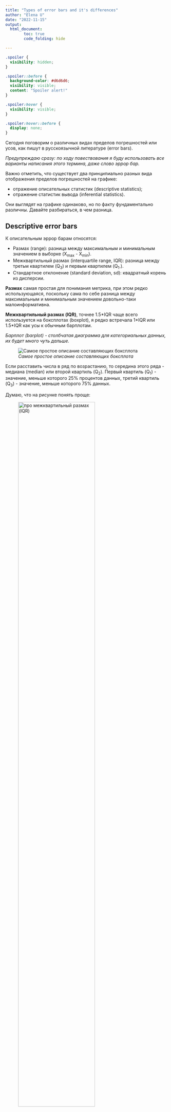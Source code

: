 ```yaml
---
title: "Types of error bars and it's differences"
author: "Elena U"
date: "2022-11-15"
output: 
  html_document:
        toc: true
        code_folding: hide

---
```


```css
.spoiler {
  visibility: hidden;
}

.spoiler::before {
  background-color: #d6d6d6;
  visibility: visible;
  content: "Spoiler alert!"
}

.spoiler:hover {
  visibility: visible;
}

.spoiler:hover::before {
  display: none;
}
```

Сегодня поговорим о различных видах пределов погрешностей или усов, как пишут в русскоязычной литературе (error bars).

*Предупреждаю сразу: по ходу повествования я буду использовать все варианты написания этого термина, даже слово эррор бар.*


Важно отметить, что существует два принципиально разных вида отображения пределов погрешностей на графике: 

* отражение описательных статистик (descriptive statistics);
* отражение статистик вывода (inferential statistics). 

Они выглядят на графике одинаково, но по факту фундаментально различны.
Давайте разбираться, в чем разница.

## Descriptive error bars

К описательным эррор барам относятся:

* Размах (range): разница между максимальным и минимальным значением в выборке (X~max~ - X~min~).
* Межквартильный размах (interquartile range, IQR): разница между третьм квартилем (Q~3~) и первым квартилем (Q~1~.).
* Стандартное отклонение (standard deviation, sd): квадратный корень из дисперсии.

**Размах** самая простая для понимания метрика, при этом редко использующаяся, поскольку сама по себе разница между максимальным и минимальным значением довольно-таки малоинформативна.

**Межквартильный размах (IQR)**, точнее 1.5\*IQR чаще всего используется на боксплотах (boxplot), я редко встречала 1\*IQR или 1.5\*IQR как усы к обычным барплотам.

*Барплот (barplot) - столбчатая диаграмма для категориальных данных, их будет много чуть дальше.*

![*Самое простое описание составляющих боксплота*](boxplot.png)

Если расставить числа в ряд по возрастанию, то середина этого ряда - медиана (median) или второй квартиль (Q~2~). Первый квартиль (Q~1~) - значение, меньше которого 25% процентов данных, третий квартиль (Q~3~) - значение, меньше которого 75% данных.

Думаю, что на рисунке понять проще:

![*про межквартильный размах (IQR)*](figures/IQR.png){width=75%}

Межквартильный размах намного чаще используется для визуализации, так как предоставляет больше информации о данных.

**Стандартное отклонение (standard deviation)** по-моему наиболее часто встречается в публикациях и на конференциях (по крайней мере в биологии), да и я обычно использую именно sd в качестве предела погрешностей.

Нарисовала небольшую схему про стандартное отклонение. Пока не сделала с детальным вычислением на реальных данных, поэтому пример пример можно посмотреть на [статквесте](https://www.youtube.com/watch?v=SzZ6GpcfoQY).

![Про sd. А еще я думала у меня нормальный почерк...](figures/sd.png)


Важный момент! Все вышеописанные метрики отражают разброс значений в нашей **выборке**, без каких-либо предположений о происходящем в генеральной совокупности. В этом отличие от второго типа error bar.

## Inferential error bars

К эррор барам, отражающим статистики вывода относятся:

* Стандартная ошибка среднего (standard error, se)
* Доверительный интервал (confidence interval, CI)

Принципиальное отличие от описательных пределов погрешности в том, что грубо говоря, стандартная ошибка среднего/доверительный интервал пытаются отразить степень уверенности в поиске к примеру *истинного среднего* генеральной совокупности. В то время как описательные отражают, что происходит конкретно в *нашей выборке*.

Тут немного инфы для продвинутых (не открывайте, если не уверены, что хотите это знать!):

[Небольшое уточнение: с помощью бутстрепов можно оценивать не только доверительный интервал и стандартную ошибку для среднего, но и для медианы и даже для стандартного отклонения, но про это сейчас не будем]{.spoiler}


### Стандартная ошибка среднего
Теперь еще немного вымученных формулировок, которые попробую сформулировать понятнее.

Вымученная формулировка:
*The standard error (SE) of a statistic is the standard deviation of its sampling distribution or an estimate of that standard deviation.* (цитата прямо из [википедии](https://en.wikipedia.org/wiki/Standard_error))


Формула вычисления стандартной ошибки среднего очень простая - стандартное отклонение, деленное на квадратный корень из размера выборки. Но что на самом деле это значит, какой физический смысл стоит за результатом этого вычисления? Попробуйте сами ответить на этот вопрос, опираясь только на определение из википедии и формулу)

Теперь попробуем представить, что мы провели некий эксперимент, например измеряли вес 20 мышей после какого-либо воздействия и усредняли полученные значения. При этом мы решили 10 раз повторить свой эксперимент, в результате чего получили 10 средних значений. После этого мы можем посчитать среднее средних (!) и **стандартное отклонение средних**. Вот это стандартное отклонение выборочных средних и есть стандартная ошибка среднего. Ура? Пойду воспроизводить эксперимент по 10 раз?

Но мы не всегда (обычно никогда) можем себе позволить повторять эксперимент по 10 раз, и хитрость в том, что мы можем вычислить стандартную ошибку среднего без многократного повторения эксперимента, просто поделив стандартное отклонение на квадратный корень из размера выборки. 

Вот [тут](https://pozdniakov.github.io/tidy_stats/310-infer_stats.html#sec-sample_dist) хорошо расписано, как моделировать стандартную ошибку средних и что она действительно соответствует стандартному отклонению, деленному на квадратный корень из числа наблюдений.


![*Формула SE (стандартной ошибки), где $\sigma$ (сигма) - это стандартное отклонение, n - количество наблюдений*](figures/standard_error.svg)

Вот еще можно посмотреть про:

* отличия стандартного отклонения от стандартной ошибки https://www.youtube.com/watch?v=SzZ6GpcfoQY
* объяснение стандартной ошибки с бутстреп-примером https://www.youtube.com/watch?v=XNgt7F6FqDU&t=341s

В [статье](https://www.ncbi.nlm.nih.gov/pmc/articles/PMC2064100/), на которую я опиралась при написании этого материала, было указано, что для представления сравнения групп лучше использовать стандартную ошибку/доверительный интервал как error bar, а не стандартное отклонение и другие описательные статистики.

Но у меня есть неприятное подозрение, что для публикаций и представлений своей работы на конференциях некоторые недобросовестные ученые используют se, чтобы на графиках были усы поменьше. Однако, я не хочу обидеть тех, кто использует стандартную ошибку и понимает физический смысл. Интересно будет собрать примеры работ, где использование se оправданно и разумно, и где это не так, поэтому если есть примеры, то пишите в комментарии.

В целом, плюс именно se в том, что при отрисовке сравнений двух или нескольких групп, перекрываемость усов позволяет косвенно судить об отсутствии значимости различий (при этом обратное - нет, про это будет еще чуть дальше), в то время как sd и остальные описательные пределы погрешностей - нет. Однако sd показывает данные почти как они есть, то есть реальный разброс в наших данных, без предположений о генеральной совокупности, поэтому лично я предпочитаю sd для отрисовки. Это тоже интересная тема для дискуссии, буду рада обсудить в комментариях.

И наконец...

### Доверительный интервал

Если простыми словами, то доверительный интервал оценивает диапазон, в котором с заданной уверенностью (например 95%), можно ожидать истинное значение параметра, например среднего генеральной совокупности.

Прикрепляю формулу (зацените как я ее сверстала прямо в Rmarkdown):

$$\huge CI = \overline{x} ± z\frac{s}{\sqrt{n}}$$

Формула доверительного интервала (CI), $\overline{x}$ - среднее значение выборки, z - значение уровня достоверности, например для 95% уровня достоверности, $z = 1.96$, $\frac{s}{\sqrt{n}}$ - формула уже знакомой стандартной ошибки.


Вообще я не люблю эту тему, но к счастью уже существует немало источников, которые объяснили доверительный интервал разными способами: 

* В [книге](https://pozdniakov.github.io/tidy_stats/310-infer_stats.html#sec-ci_build) у Ивана объяснение доверительных интервалов классическим образом через формулу стандартной ошибки;

* Классное объяснение доверительных интервалов с помощью бутстрепа на [статквесте](https://www.youtube.com/watch?v=TqOeMYtOc1w&t=325s) (канал супер, всем рекомендую);

* Бонусом для тех, кому это все слишком просто: я нашла совершенно дикую статью про доверительные интервалы, доверительные полосы и доверительные эллипсы (sic!), поэтому кто желает преисполниться - велком (вот [ссылка](https://r-analytics.blogspot.com/2018/04/blog-post_28.html?m=1)). Краткого пересказа не будет, это надо прочитать самостоятельно.

Небольшой вывод. Отрисовка доверительных интервалов сейчас считается модной, якобы их проще интерпретировать. Но на самом деле доверительный интервал как и p-value - это один из тех концептов, которые провоцируют просто огромное количество мисинтерпретаций, это кстати одна из причин, по которой я их не люблю рассказывать. Важно сейчас отметить вот что:

![*Интерпретация перекрывания inferential error bars. Ссылка на [статью](https://www.graphpad.com/support/faq/spanwhat-you-can-conclude-when-two-error-bars-overlap-or-dontspan/), откуда картинка*](figures/se_overlap.png)

Таким образом, **перекрывание** стандартных ошибок говорит об **отсутствии** значимости в различии, при этом обратное не верно, а с доверительными интервалами наоборот - отсутствие перекрывания доверительных интервалов говорит о значимости различий, в то время обратное не верно.

В этом смысле мне нравится концепция стандартного отклонения, потому что их перекрывание или не перекрывание не говорит нам вообще ничего, а значит - нельзя запутаться).

**В любом случае, вне зависимости какой тип пределов погрешностей вы выбрали для отображения на графике, всегда нужно подписывать какой, потому что интерпретации совершенно разные.**

## А что если вообще не рисовать пределы погрешностей?

Если число значений в выборке невелико (например меньше 10), то лучше нарисовать все числа как они есть, например с помощью диаграммы рассеяния (scatter plot) без редуцирования информации в боксплоты или барплоты с пределами погрешностей.
Если значений больше, то возможно множество вариантов отрисовывания, часто исследователи используют просто барплоты с пределами погрешностей или боксплоты, однако здесь я предлагаю два возможных варианта более репрезентативного отображения данных.

Первый - это отрисовать violin plot (скрипичная диаграмма), но не просто, а с небольшим боксплотом внутри. Я эту идею подчерпнула на курсе бластима по R, мне показалось угарная идея, прикрепляю небольшой пример как это выглядит на примере данных `iris`. 

```r
library(tidyverse)
violin_box <- iris %>% 
  ggplot(aes(x = Species, y = Sepal.Width))+
  geom_violin(aes(fill = Species))+
  geom_boxplot(width = 0.15, alpha = 0.8)+
  theme_bw()
violin_box
```

Второй вариант больше подойдет для относительно небольшого количества наблюдений, когда счет идет на десятки, но не на тысячи точек. Это комбинация боксплота и отображения точек как они есть с помощью `geom_jitter` в библиотеке ggplot2 

```r
box_point <- iris %>% 
  ggplot(aes(Species, Sepal.Width))+
  geom_boxplot()+
  geom_jitter(aes(colour = Species), 
              position = position_jitter(width = 0.3, height = 0),
              alpha = 0.6, size = 1.5)+
  theme_bw()
box_point
```

По моему прикольно получилось! Эти варианты визуализации содержат гораздо больше информации, сравните например с обычными боксплотами и барплотами (здесь как предел погрешности использовала стандартное отклонение).



```r
box <- iris %>% 
  ggplot(aes(Species, Sepal.Width, fill = Species))+
  geom_boxplot()+
  theme_bw()
bar <- iris %>% 
  group_by(Species) %>% 
  summarise(mean_PW = mean(Sepal.Width), sd_PW = sd(Sepal.Width)) %>% 
  ggplot(aes(Species, mean_PW, fill = Species))+
  geom_bar(stat = 'identity')+
  geom_errorbar(aes(ymin = mean_PW - sd_PW, ymax = mean_PW + sd_PW), width = 0.2)+
  labs(y = 'Mean Sepal Width')+
  theme_bw()
box
bar
```

А теперь все вместе на одном графике (обратите внимание на библиотеку `patchwork` для красивого объединения плотов на одном рисунке):

```r
library(patchwork)
p <- (violin_box + box_point) / (box + bar)
p + plot_annotation(tag_levels = 'A')
```
Голосуйте, какой плот больше нравится и является более информативным. Мне лично здесь нравится вариант B - box+точки, кажется наиболее информативным и красивым. Возможно, если наблюдений будет больше, то лучше окажется первый вариант с вайлином плотом и боксом.

А теперь визуализация трех основных пределов погрешностей: стандартного отклонения, стандартной ошибки и доверительных интервалов на данных `iris`.

```r
library(data.table)
bar_se <- iris %>% 
  group_by(Species) %>% 
  summarise(mean_PW = mean(Sepal.Width), se_PW = sd(Sepal.Width)/sqrt(length(Sepal.Width))) %>% 
  ggplot(aes(Species, mean_PW, fill = Species))+
  geom_bar(stat = 'identity')+
  geom_errorbar(aes(ymin = mean_PW - se_PW, ymax = mean_PW + se_PW), width = 0.2)+
  labs(y = 'Mean Sepal Width')+
  ggtitle('Error bars are standard error')+
  theme_bw()
# bar_se

bar_CI <- iris %>% 
  group_by(Species) %>%
  summarise(n=n(), mean=mean(Sepal.Length), sd=sd(Sepal.Length)) %>%
  mutate(se = sd/sqrt(n))  %>%
  mutate(ic = se * qt((1-0.05)/2 + .5, n-1)) %>% 
  ggplot(aes(Species, mean, fill = Species))+
  geom_bar(stat = 'identity')+
  geom_errorbar(aes(ymin = mean - ic, ymax = mean + ic), width = 0.2)+
  labs(y = 'Mean Sepal Width')+
  ggtitle('Error bars are confidence intervals')+
  theme_bw()
# bar_CI
bar+ggtitle('Error bars are standard deviation') + bar_se + bar_CI+  plot_layout(ncol = 2)

```

Теперь я сделаю одну плохую вещь, а именно **просто** сравню тестом Стьюдента Sepal.Width для разных видов ириса. Как думаете, почему это плохо?

[Я в этом примере не делаю поправку на множественное тестирование]{.spoiler}

```r
iris %>% 
  setDT() 
cat('versicolor vs setosa: \np-value of the test', t.test(iris[Species == 'setosa', Sepal.Width], iris[Species == 'versicolor', Sepal.Width])$p.value)
cat('setosa vs virginica: \np-value of the test', t.test(iris[Species == 'setosa', Sepal.Width], iris[Species == 'virginica', Sepal.Width])$p.value)
cat('virginica vs versicolor: \np-value of the test', t.test(iris[Species == 'virginica', Sepal.Width], iris[Species == 'versicolor', Sepal.Width])$p.value)


```
Но один раз в жизни можно, только для демонстрации того, что все выборки значимо отличаются друг от друга (без поправки), и на графиках можно увидеть что доверительные интервалы не перекрываются.

Ура! Я дописала, а вы дочитали, с чем я всех и поздравляю) Теперь перейдем к выводам.   

## Выводы

1. Существует два типа отображения пределов погрешностей на графике: описательные, которые *описывают* значения в конкретно нашей выборке и inferential (так и не придумала как переводить), которые пытаются отразить что-то о генеральной совокупности с заданной долей уверенности.
2. Для отображения сравнений между группами рекомендуют использовать вторые, поскольку они позволяют делать выводы из перекрывания или не-перекрывания усов.
3. Однако, есть способы рисовать распределение наших значений без использования мисинтерпретируемых пределов погрешностей, например violin+boxplot и boxplot+точки





